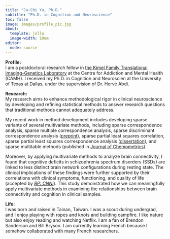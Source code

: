 ```yaml
---
title: "Ju-Chi Yu, Ph.D."
subtitle: "Ph.D. in Cognition and Neuroscience"
toc: false
image: images/profile_pic.jpg
about:
  template: jolla
  image-width: 10em
editor: 
  mode: source  
---
```


**Profile:**\
I am a postdoctoral research fellow in [the Kimel Family Translational Imaging-Genetics Laboratory](https://imaging-genetics.camh.ca/) at the Centre for Addiction and Mental Health (CAMH). I received my Ph.D. in Cognition and Neuroscien at the University of Texas at Dallas, under the supervision of Dr. Herv&#233; Abdi.


**Research:**\
My research aims to enhance methodological rigor in clinical neuroscience by developing and refining statistical methods to answer research questions that traditional methods cannot adequately address. 

My recent work in method development includes developing sparse variants of several multivariate methods, including sparse correspondence analysis, sparse multiple correspondence analysis, sparse discriminant correspondence analysis ([preprint](https://arxiv.org/abs/2409.11789)), sparse partial least squares correlation, sparse partial least squares correspondence analysis ([dissertation](https://hdl.handle.net/10735.1/9406)), and sparse multitable methods (published in [Journal of Chemometrics](https://analyticalsciencejournals.onlinelibrary.wiley.com/doi/full/10.1002/cem.3443)). 

Moreover, by applying multivariate methods to analyze brain connectivity, I found that cognitive deficits in schizophrenia spectrum disorders (SSDs) are linked to less distinct brain network configurations during resting state. The clinical implications of these findings were further supported by their correlations with clinical symptoms, functioning, and quality of life (accepted by [*BP: CNNI*](https://www.biologicalpsychiatrycnni.org/article/S2451-9022(24)00268-4/abstract)). This study demonstrated how we can meaningfully apply multivariate methods in examining the relationships between brain connectivity and cognition in clinical samples. 

**Life:**\
I was born and raised in Tainan, Taiwan. I was a scout during undergrad, and I enjoy playing with ropes and knots and building campfire. I like nature but also enjoy reading and watching Netflix. I am a fan of Brendon Sanderson and Bill Bryson. I am currently learning French because I somehow collaborated with many French researchers. 

<!-- ## **Recent Activities** -->


<section>